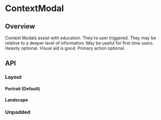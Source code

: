 
<Meta of={ContextModalStories} />

# ContextModal

<ResourceLinks
  sourceCode="https://github.com/cultureamp/kaizen-design-system/tree/main/packages/components/src/ContextModal"
  figma="https://www.figma.com/file/ZRfnoNUXbGZv4eVWLbF4Az/%EF%B8%8F%F0%9F%96%BC%EF%B8%8F-Component-Gallery?node-id=9%3A39910&t=P1w10jr2cpPuaayw-1"
  designGuidelines="https://cultureamp.atlassian.net/wiki/spaces/DesignSystem/pages/3082093114/Modal"
  className="!kz-mb-8"
/>

<KAIOInstallation exportNames="ContextModal" />

## Overview

Context Modals assist with education. They're user triggered. They may be relative to a deeper level of information.
May be useful for first time users. Heavily optional. Visual aid is good. Primary action optional.

<Canvas of={ContextModalStories.Playground} />
<Controls of={ContextModalStories.Playground} />

## API

### Layout

#### Portrait (Default)
<Canvas of={ContextModalStories.Portrait} />

#### Landscape
<Canvas of={ContextModalStories.Landscape} />

### Unpadded
<Canvas of={ContextModalStories.Unpadded} />
